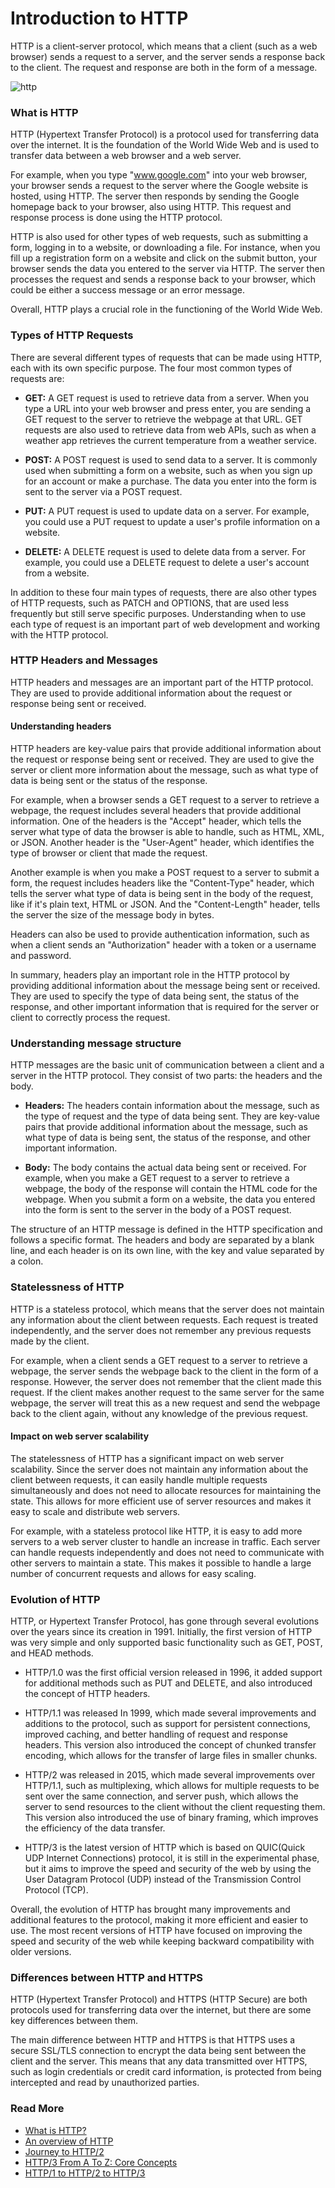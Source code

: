 
# Introduction to HTTP

HTTP is a client-server protocol, which means that a client (such as a web browser) sends a request to a server, and the server sends a response back to the client. The request and response are both in the form of a message.

![http](./assets/introduction-to-http.png)

### What is HTTP

HTTP (Hypertext Transfer Protocol) is a protocol used for transferring data over the internet. It is the foundation of the World Wide Web and is used to transfer data between a web browser and a web server.

For example, when you type "www.google.com" into your web browser, your browser sends a request to the server where the Google website is hosted, using HTTP. The server then responds by sending the Google homepage back to your browser, also using HTTP. This request and response process is done using the HTTP protocol.

HTTP is also used for other types of web requests, such as submitting a form, logging in to a website, or downloading a file. For instance, when you fill up a registration form on a website and click on the submit button, your browser sends the data you entered to the server via HTTP. The server then processes the request and sends a response back to your browser, which could be either a success message or an error message.

Overall, HTTP plays a crucial role in the functioning of the World Wide Web.

### Types of HTTP Requests

There are several different types of requests that can be made using HTTP, each with its own specific purpose. The four most common types of requests are:

- **GET:** A GET request is used to retrieve data from a server. When you type a URL into your web browser and press enter, you are sending a GET request to the server to retrieve the webpage at that URL. GET requests are also used to retrieve data from web APIs, such as when a weather app retrieves the current temperature from a weather service.

- **POST:** A POST request is used to send data to a server. It is commonly used when submitting a form on a website, such as when you sign up for an account or make a purchase. The data you enter into the form is sent to the server via a POST request.

- **PUT:** A PUT request is used to update data on a server. For example, you could use a PUT request to update a user's profile information on a website.

- **DELETE:** A DELETE request is used to delete data from a server. For example, you could use a DELETE request to delete a user's account from a website.

In addition to these four main types of requests, there are also other types of HTTP requests, such as PATCH and OPTIONS, that are used less frequently but still serve specific purposes. Understanding when to use each type of request is an important part of web development and working with the HTTP protocol.

### HTTP Headers and Messages

HTTP headers and messages are an important part of the HTTP protocol. They are used to provide additional information about the request or response being sent or received.

#### Understanding headers

HTTP headers are key-value pairs that provide additional information about the request or response being sent or received. They are used to give the server or client more information about the message, such as what type of data is being sent or the status of the response.

For example, when a browser sends a GET request to a server to retrieve a webpage, the request includes several headers that provide additional information. One of the headers is the "Accept" header, which tells the server what type of data the browser is able to handle, such as HTML, XML, or JSON. Another header is the "User-Agent" header, which identifies the type of browser or client that made the request.

Another example is when you make a POST request to a server to submit a form, the request includes headers like the "Content-Type" header, which tells the server what type of data is being sent in the body of the request, like if it's plain text, HTML or JSON. And the "Content-Length" header, tells the server the size of the message body in bytes.

Headers can also be used to provide authentication information, such as when a client sends an "Authorization" header with a token or a username and password.

In summary, headers play an important role in the HTTP protocol by providing additional information about the message being sent or received. They are used to specify the type of data being sent, the status of the response, and other important information that is required for the server or client to correctly process the request.

### Understanding message structure

HTTP messages are the basic unit of communication between a client and a server in the HTTP protocol. They consist of two parts: the headers and the body.

- **Headers:** The headers contain information about the message, such as the type of request and the type of data being sent. They are key-value pairs that provide additional information about the message, such as what type of data is being sent, the status of the response, and other important information.

- **Body:** The body contains the actual data being sent or received. For example, when you make a GET request to a server to retrieve a webpage, the body of the response will contain the HTML code for the webpage. When you submit a form on a website, the data you entered into the form is sent to the server in the body of a POST request.

The structure of an HTTP message is defined in the HTTP specification and follows a specific format. The headers and body are separated by a blank line, and each header is on its own line, with the key and value separated by a colon.

### Statelessness of HTTP

HTTP is a stateless protocol, which means that the server does not maintain any information about the client between requests. Each request is treated independently, and the server does not remember any previous requests made by the client.

For example, when a client sends a GET request to a server to retrieve a webpage, the server sends the webpage back to the client in the form of a response. However, the server does not remember that the client made this request. If the client makes another request to the same server for the same webpage, the server will treat this as a new request and send the webpage back to the client again, without any knowledge of the previous request.

#### Impact on web server scalability

The statelessness of HTTP has a significant impact on web server scalability. Since the server does not maintain any information about the client between requests, it can easily handle multiple requests simultaneously and does not need to allocate resources for maintaining the state. This allows for more efficient use of server resources and makes it easy to scale and distribute web servers.

For example, with a stateless protocol like HTTP, it is easy to add more servers to a web server cluster to handle an increase in traffic. Each server can handle requests independently and does not need to communicate with other servers to maintain a state. This makes it possible to handle a large number of concurrent requests and allows for easy scaling.

### Evolution of HTTP

HTTP, or Hypertext Transfer Protocol, has gone through several evolutions over the years since its creation in 1991. Initially, the first version of HTTP was very simple and only supported basic functionality such as GET, POST, and HEAD methods.

- HTTP/1.0 was the first official version released in 1996, it added support for additional methods such as PUT and DELETE, and also introduced the concept of HTTP headers.

- HTTP/1.1 was released In 1999, which made several improvements and additions to the protocol, such as support for persistent connections, improved caching, and better handling of request and response headers. This version also introduced the concept of chunked transfer encoding, which allows for the transfer of large files in smaller chunks.

- HTTP/2 was released in 2015, which made several improvements over HTTP/1.1, such as multiplexing, which allows for multiple requests to be sent over the same connection, and server push, which allows the server to send resources to the client without the client requesting them. This version also introduced the use of binary framing, which improves the efficiency of the data transfer.

- HTTP/3 is the latest version of HTTP which is based on QUIC(Quick UDP Internet Connections) protocol, it is still in the experimental phase, but it aims to improve the speed and security of the web by using the User Datagram Protocol (UDP) instead of the Transmission Control Protocol (TCP).

Overall, the evolution of HTTP has brought many improvements and additional features to the protocol, making it more efficient and easier to use. The most recent versions of HTTP have focused on improving the speed and security of the web while keeping backward compatibility with older versions.

### Differences between HTTP and HTTPS

HTTP (Hypertext Transfer Protocol) and HTTPS (HTTP Secure) are both protocols used for transferring data over the internet, but there are some key differences between them.

The main difference between HTTP and HTTPS is that HTTPS uses a secure SSL/TLS connection to encrypt the data being sent between the client and the server. This means that any data transmitted over HTTPS, such as login credentials or credit card information, is protected from being intercepted and read by unauthorized parties.

### Read More

- [What is HTTP?](https://www.cloudflare.com/en-gb/learning/ddos/glossary/hypertext-transfer-protocol-http/)
- [An overview of HTTP](https://developer.mozilla.org/en-us/docs/web/http/overview)
- [Journey to HTTP/2](https://kamranahmed.info/blog/2016/08/13/http-in-depth)
- [HTTP/3 From A To Z: Core Concepts](https://www.smashingmagazine.com/2021/08/http3-core-concepts-part1/)
- [HTTP/1 to HTTP/2 to HTTP/3](https://www.youtube.com/watch?v=a-sbfyixysi)
